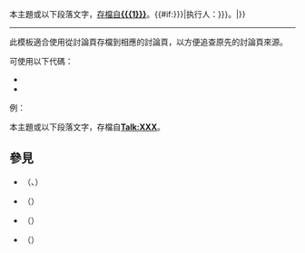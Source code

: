 <p class="notice metadata" id="spoiler" style="font-size: small">本主題或以下段落文字，<span style="text-decoration: underline;">存檔自</span>'''[[{{{1}}}]]'''。{{#if:{{{2|{{{sign|}}}}}}|执行人：{{{2|{{{sign|}}}}}}。|}}</p><noinclude>
----
此模板適合使用從討論頁存檔到相應的討論頁，以方便追查原先的討論頁來源。

可使用以下代碼：

*{{tl|存檔自|''Talk:XXX''}}
*{{tl|savedfrom|''Talk:XXX''}}

例：

<p class="notice metadata" id="spoiler" style="font-size: small">本主題或以下段落文字，存檔自'''[[Talk:XXX]]'''。</p>

==參見==
*{{tl|存檔至}}（{{tl|saveto}}、{{tl|archiveto}}）
*{{tl|移動自}}（{{tl|movedfrom}}）
*{{tl|移動至}}（{{tl|moveto}}）
*{{tl|移自互助客栈}}（{{tl|fvp}}）

[[Category:存檔模板|{{PAGENAME}}]]
</noinclude>